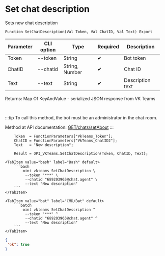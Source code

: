 ﻿---
sidebar_position: 13
description: Set chat description and other functions to work with VKTeams in the Open Integration Package, a free open-source integration library for 1C:Enterprise 8, OneScript and CLI
keywords: [1C, 1С, 1С:Enterprise, 1С:Enterprise 8.3, API, Integration, Services, Exchange, OneScript, CLI, VKTeams]
---


# Set chat description
 Sets new chat description



`Function SetChatDescription(Val Token, Val ChatID, Val Text) Export`

  | Parameter | CLI option | Type | Required | Description |
  |-|-|-|-|-|
  | Token | --token | String | &#x2714; | Bot token |
  | ChatID | --chatid | String, Number | &#x2714; | Chat ID |
  | Text | --text | String | &#x2714; | Description text |

  
  Returns:  Map Of KeyAndValue - serialized JSON response from VK Teams

<br/>

:::tip
To call this method, the bot must be an administrator in the chat room.

Method at API documentation: [GET ​​/chats/setAbout](https://teams.vk.com/botapi/#/chats/get_chats_setAbout)
:::
<br/>


```bsl title="1C:Enterprise/OneScript code example"
    Token  = FunctionParameters["VkTeams_Token"];
    ChatID = FunctionParameters["VkTeams_ChatID2"];
    Text   = "New description";

    Result = OPI_VKTeams.SetChatDescription(Token, ChatID, Text);
```
 

 <Tabs>
  
    <TabItem value="bash" label="Bash" default>
        ```bash
            oint vkteams SetChatDescription \
             --token "***" \
             --chatid "689203963@chat.agent" \
             --text "New description"
        ```
    </TabItem>
  
    <TabItem value="bat" label="CMD/Bat" default>
        ```batch
            oint vkteams SetChatDescription ^
             --token "***" ^
             --chatid "689203963@chat.agent" ^
             --text "New description"
        ```
    </TabItem>
</Tabs>


```json title="Result"
{
 "ok": true
}
```
